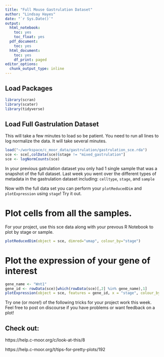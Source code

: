 ```yaml
---
title: "Full Mouse Gastrulation Dataset"
author: "Lindsay Hayes"
date: "`r Sys.Date()`"
output:
  html_notebook:
    toc: yes
    toc_float: yes
  pdf_document:
    toc: yes
  html_document:
    toc: yes
    df_print: paged
editor_options:
  chunk_output_type: inline
---
```


## Load Packages
```r
library(scran)
library(scater)
library(tidyverse)
```


## Load Full Gastrulation Dataset
This will take a few minutes to load so be patient. 
You need to run all lines to log normalize the data.
It will take several minutes.
```r
load("~/workspace/c_moor_data/gastrulation/gastrulation_sce.rda")
sce <- sce[,colData(sce)$stage != "mixed_gastrulation"]
sce <- logNormCounts(sce)
```

In your previous gatrulation dataset you only had 1 single sample that was a snapshot of the full dataset. Last week you went over the different types of metadata in the gastrulation dataset including: `celltype`, `stage`, and `sample`

Now with the full data set you can perform your `plotReducedDim` and `plotExpression` using `stage`! Try it out.

# Plot cells from all the samples.
For your project, use this sce data along with your prevous R Notebook to plot by stage or sample.
```r
plotReducedDim(object = sce, dimred="umap", colour_by="stage")
```
# Plot the expression of your gene of interest
```r
gene_name <- "Wnt1"
gene_id <- rowData(sce)[which(rowData(sce)[,2] %in% gene_name),1]
plotExpression(object = sce, features = gene_id, x = "stage", colour_by = "stage") + theme(axis.text.x = element_text(angle = 90)) + labs(title = gene_name)
```

Try one (or more!) of the following tricks for your project work this week. Feel free to post on discourse if you have problems or want feedback on a plot!

## Check out: 

https://help.c-moor.org/c/look-at-this/8

https://help.c-moor.org/t/tips-for-pretty-plots/192
